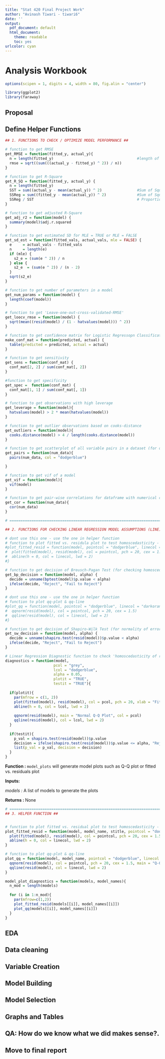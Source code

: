```yaml
---
title: "Stat 420 Final Project Work"
author: "Avinash Tiwari - tiwari6"
date: ''
output:
  pdf_document: default
  html_document: 
    theme: readable
    toc: yes  
urlcolor: cyan
---
```


# Analysis Workbook
```r
options(scipen = 1, digits = 4, width = 80, fig.alin = "center")

library(ggplot2)
library(faraway)
```

## Proposal
## Define Helper Functions

```r

## 1. FUNCTIONS TO CHECK / OPTIMIZE MODEL PERFORMANCE ##

# function to get RMSE 
get_RMSE = function(fitted_y, actual_y){
  n = length(fitted_y)                                      #length of data 
  rmse = sqrt((sum(((actual_y - fitted_y) ^ 2)) / n))
}

# function to get R-Square  
get_R_SQ = function(fitted_y, actual_y) {
  n = length(fitted_y)
  SST = sum((actual_y - mean(actual_y)) ^ 2)                #Sum of Square Total 
  SSReg = sum((fitted_y - mean(actual_y)) ^ 2)              #Sum of Square Regression 
  SSReg / SST                                               # Proportion of variance in the data explained by regression 
}

# function to get adjusted R-Square 
get_adj_r2 = function(model) {
  summary(model)$adj.r.squared
}

# function to get estimated SD for MLE = TRUE or MLE = FALSE 
get_sd_est = function(fitted_vals, actual_vals, mle = FALSE) {
  e     = actual_vals - fitted_vals
  n     = length(e)
  if (mle) {
    s2_e = (sum(e ^ 2)) / n
  } else {
    s2_e  = (sum(e ^ 2)) / (n - 2)
  }
  sqrt(s2_e)
}

# function to get number of parameters in a model 
get_num_params = function(model) {
  length(coef(model))
}

# function to get 'Leave-one-out-cross-validated-RMSE'
get_loocv_rmse = function(model) {
  sqrt(mean((resid(model) / (1 - hatvalues(model))) ^ 2))
}

# function to get confidence matrix for Logistic Regressopn Classification 
make_conf_mat = function(predicted, actual) {
  table(predicted = predicted, actual = actual)
}

# function to get sensitivity 
get_sens = function(conf_mat) {
  conf_mat[2, 2] / sum(conf_mat[, 2])
}

#function to get specificity
get_spec =  function(conf_mat) {
  conf_mat[1, 1] / sum(conf_mat[, 1])
}

# function to get observations with high leverage 
get_leverage = function(model){
  hatvalues(model) > 2 * mean(hatvalues(model))
}

# function to get outlier observations based on cooks-distance
get_outliers = function(model){
  cooks.distance(model) > 4 / length(cooks.distance(model))  
}

# function to get scatterplot of all variable pairs in a dataset (for only numerical variables)
get_pairs = function(num_data){
  pairs(num_data, col = "dodgerblue")

}

# function to get vif of a model 
get_vif = function(model){
  vif(model)
}

# function to get pair-wise correlations for dataframe with numerical columns only 
get_cor = function(num_data){
  cor(num_data)
}

# ========================================================================================================================================= #

## 2. FUNCTIONS FOR CHECKING LINEAR REGRESSION MODEL ASSUMPTIONS (LINE) ##

# dont use this one - use the one in helper function 
# function to plot fitted vs. residula plot to test homoscedasticity - uniform variation in error plotted against the fitted value or response  
#plot_fitted_resid = function(model, pointcol = "dodgerblue", linecol = "darkorange") {
#  plot(fitted(model), resid(model), col = pointcol, pch = 20, cex = 1.5, xlab = "Fitted", ylab = "Residuals")
#  abline(h = 0, col = linecol, lwd = 2)
#}

# function to get decision of Breusch-Pagan Test (for checking homoscedasticity)
get_bp_decision = function(model, alpha) {
  decide = unname(bptest(model)$p.value < alpha)
  ifelse(decide, "Reject", "Fail to Reject")
}

# dont use this one - use the one in helper function 
# function to plot qq-plot & qq-line
#plot_qq = function(model, pointcol = "dodgerblue", linecol = "darkorange") {
#  qqnorm(resid(model), col = pointcol, pch = 20, cex = 1.5)
#  qqline(resid(model), col = linecol, lwd = 2)
#}

# function to get decision of Shapiro-Wilk Test (for normality of error term)  
get_sw_decision = function(model, alpha) {
  decide = unname(shapiro.test(resid(model))$p.value < alpha)
  ifelse(decide, "Reject", "Fail to Reject")
}

# Linear Regression Diagnostic function to check 'homoscedasticity of residuals' and 'normalty of residuals w. response'
diagnostics = function(model,
                      pcol = "grey",
                      lcol = "dodgerblue",
                      alpha = 0.05,
                      plotit = "TRUE",
                      testit = "TRUE"){
  
  if(plotit){
    par(mfrow = c(1, 2))
    plot(fitted(model), resid(model), col = pcol, pch = 20, xlab = "Fitted", ylab = "Residuals", main = "Residuals vs. Fitted")
    abline(h = 0, col = lcol, lwd = 2)
    
    qqnorm(resid(model), main = "Normal Q-Q Plot", col = pcol)
    qqline(resid(model), col = lcol, lwd = 2)
  }
  
  if(testit){
    p_val = shapiro.test(resid(model))$p.value
    decision = ifelse(shapiro.test(resid(model))$p.value <= alpha, "Reject", "Fail to Reject")
    list(p_val = p_val, decision = decision)
  }
}

```

**Function   : **`model_plots` will generate model plots such as Q-Q plot or fitted vs. residuals plot

**Inputs: **

*models      : * A list of models to generate the plots

**Returns    : ** None

```r
# ========================================================================================================================================= #
## 3. HELPER FUNCTION ##


# function to plot fitted vs. residual plot to test homoscedasticity - uniform variation in error plotted against the fitted value or response  
plot_fitted_resid = function(model, model_name, stitle, pointcol = "dodgerblue", linecol = "darkorange" ) {
  plot(fitted(model), resid(model), col = pointcol, pch = 20, cex = 1.5, xlab = "Fitted", ylab = "Residuals", main = "Fitted vs. Residual", sub = paste("Model: ",model_name))
  abline(h = 0, col = linecol, lwd = 2)
}

# function to plot qq-plot & qq-line
plot_qq = function(model, model_name, pointcol = "dodgerblue", linecol = "darkorange") {
  qqnorm(resid(model), col = pointcol, pch = 20, cex = 1.5, main = "Q-Q Plot", sub = paste("Model: ",model_name))
  qqline(resid(model), col = linecol, lwd = 2)
}

model_plot_diagnostics = function(models, model_names){
  n_mod = length(models)
  
  for (i in 1:n_mod){
    par(mfrow=c(1,2))
    plot_fitted_resid(models[[i]], model_names[[i]])
    plot_qq(models[[i]], model_names[[i]])
  }
}
```



## EDA
## Data cleaning
## Variable Creation
## Model Building
## Model Selection
## Graphs and Tables  
## QA: How do we know what we did makes sense?.
## Move to final report